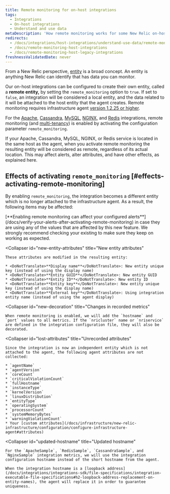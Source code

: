 ```yaml
---
title: Remote monitoring for on-host integrations
tags:
  - Integrations
  - On-host integrations
  - Understand and use data
metaDescription: 'How remote monitoring works for some New Relic on-host integrations (particularly Apache, Cassandra, MySQL, NGINX, and Redis)'
redirects:
  - /docs/integrations/host-integrations/understand-use-data/remote-monitoring-host-integrations
  - /docs/remote-monitoring-host-integrations
  - /docs/remote-monitoring-host-legacy-integrations
freshnessValidatedDate: never
---
```


From a New Relic perspective, [entity](/docs/new-relic-one/use-new-relic-one/core-concepts/what-entity-new-relic#what-is-entity) is a broad concept. An entity is anything New Relic can identify that has data you can monitor.

Our on-host integrations can be configured to create their own entity, called a <DoNotTranslate>**remote entity,**</DoNotTranslate> by setting the `remote_monitoring` option to `true`. If set to `false`, an integration will be considered a local entity, and the data related to it will be attached to the host entity that the agent creates. Remote monitoring requires infrastructure agent [version 1.2.25 or higher](/docs/release-notes/infrastructure-release-notes/infrastructure-agent-release-notes).

For the [Apache](/docs/integrations/host-integrations/host-integrations-list/apache-monitoring-integration), [Cassandra](/docs/integrations/host-integrations/host-integrations-list/cassandra-monitoring-integration), [MySQL](/docs/integrations/host-integrations/host-integrations-list/mysql-monitoring-integration), [NGINX](/docs/integrations/host-integrations/host-integrations-list/nginx-monitoring-integration), and [Redis](/docs/integrations/host-integrations/host-integrations-list/redis-monitoring-integration) integrations, remote monitoring (and [multi-tenancy](/docs/integrations/host-integrations/getting-started/introduction-host-integrations#multiple-instances)) is enabled by activating the configuration parameter `remote_monitoring`.

<Callout variant="important">
  If your Apache, Cassandra, MySQL, NGINX, or Redis service is located in the same host as the agent, when you activate remote monitoring the resulting entity will be considered as remote, regardless of its actual location. This may affect alerts, alter attributes, and have other effects, as explained here.
</Callout>

## Effects of activating `remote_monitoring` [#effects-activating-remote-monitoring]

By enabling `remote_monitoring`, the integration becomes a different entity which is no longer attached to the infrastructure agent. As a result, the following items may be affected:

<CollapserGroup>
  <Collapser
    id="verify-alerts"
    title="Alert verification"
  >
    [<DoNotTranslate>**Enabling remote monitoring can affect your configured alerts**</DoNotTranslate>](/docs/verify-your-alerts-after-activating-remote-monitoring) in case they are using any of the values that are affected by this new feature. We strongly recommend checking your existing <InlinePopover type="alerts" /> to make sure they keep on working as expected.
  </Collapser>

  <Collapser
    id="new-entity-attributes"
    title="New entity attributes"
  >
    These attributes are modified in the resulting entity:

    * <DoNotTranslate>**Display name**</DoNotTranslate>: New entity unique key (instead of using the display name)
    * <DoNotTranslate>**Entity GUID**</DoNotTranslate>: New entity GUID
    * <DoNotTranslate>**Entity ID**</DoNotTranslate>: New entity ID
    * <DoNotTranslate>**Entity key**</DoNotTranslate>: New entity unique key (instead of using the display name)
    * <DoNotTranslate>**External key**</DoNotTranslate>: Using integration entity name (instead of using the agent display)
  </Collapser>

  <Collapser
    id="new-decoration"
    title="Changes in recorded metrics"
  >
    When remote monitoring is enabled, we will add the `hostname` and `port` values to all metrics. If the `nricluster` name or `nriservice` are defined in the integration configuration file, they will also be decorated.
  </Collapser>

  <Collapser
    id="lost-attributes"
    title="Unrecorded attributes"
  >
    Since the integration is now an independent entity which is not attached to the agent, the following agent attributes are not collected:

    * `agentName`
    * `agentVersion`
    * `coreCount`
    * `criticalViolationCount`
    * `fullHostname`
    * `instanceType`
    * `kernelVersion`
    * `linuxDistribution`
    * `entityType`
    * `operatingSystem`
    * `processorCount`
    * `systemMemoryBytes`
    * `warningViolationCount`
    * Your [custom attributes](/docs/infrastructure/new-relic-infrastructure/configuration/configure-infrastructure-agent#attributes)
  </Collapser>

  <Collapser
    id="updated-hostname"
    title="Updated hostname"
  >
    For the `ApacheSample`, `RedisSample`, `CassandraSample`, and `NginxSample` integration metrics, we will use the integration configuration hostname instead of the short hostname from the agent.

    When the integration hostname is a [loopback address](/docs/integrations/integrations-sdk/file-specifications/integration-executable-file-specifications#h2-loopback-address-replacement-on-entity-names), the agent will replace it in order to guarantee uniqueness.
  </Collapser>
</CollapserGroup>
